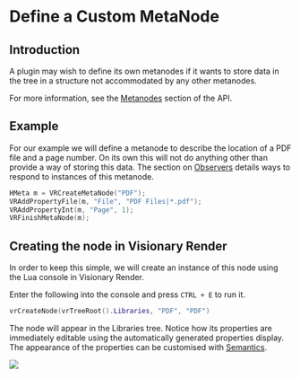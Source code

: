 # Define a Custom MetaNode

## Introduction

A plugin may wish to define its own metanodes if it wants to store data in the tree in a structure not accommodated by any other metanodes.

For more information, see the [Metanodes](../../reference/c-api/modules/metanodes/index.mdx) section of the API.

## Example

For our example we will define a metanode to describe the location of a PDF file and a page number. On its own this will not do anything other than provide a way of storing this data. The section on [Observers](../data-structure/observers.mdx) details ways to respond to instances of this metanode.

```cpp
HMeta m = VRCreateMetaNode("PDF");
VRAddPropertyFile(m, "File", "PDF Files|*.pdf");
VRAddPropertyInt(m, "Page", 1);
VRFinishMetaNode(m);
```

## Creating the node in Visionary Render

In order to keep this simple, we will create an instance of this node using the Lua console in Visionary Render.

Enter the following into the console and press `CTRL + E` to run it.

```lua
vrCreateNode(vrTreeRoot().Libraries, "PDF", "PDF")
```

The node will appear in the Libraries tree. Notice how its properties are immediately editable using the automatically generated properties display. The appearance of the properties can be customised with [Semantics](../advanced/semantics.mdx).

![](/img/visren-prog/pdf-default-props.png)
